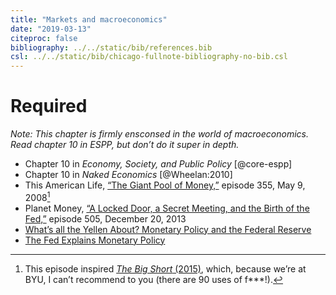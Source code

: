 ```yaml
---
title: "Markets and macroeconomics"
date: "2019-03-13"
citeproc: false
bibliography: ../../static/bib/references.bib
csl: ../../static/bib/chicago-fullnote-bibliography-no-bib.csl
---
```


# Required

*Note: This chapter is firmly ensconsed in the world of macroeconomics. Read chapter 10 in ESPP, but don't do it super in depth.*

- <i class="fas fa-book"></i> Chapter 10 in *Economy, Society, and Public Policy* [@core-espp]
- <i class="fas fa-book"></i> Chapter 10 in *Naked Economics* [@Wheelan:2010]
- <i class="fas fa-podcast"></i> This American Life, ["The Giant Pool of Money,"](https://www.thisamericanlife.org/355/the-giant-pool-of-money) episode 355, May 9, 2008^[This episode inspired [*The Big Short* (2015)](http://www.imdb.com/title/tt1596363/), which, because we're at BYU, I can't recommend to you (there are 90 uses of f\*\*\*!).]
- <i class="fas fa-podcast"></i> Planet Money, ["A Locked Door, a Secret Meeting, and the Birth of the Fed,"](https://www.npr.org/sections/money/2013/12/20/255839292/episode-505-a-locked-door-a-secret-meeting-and-the-birth-of-the-fed) episode 505, December 20, 2013
- <i class="fab fa-youtube"></i> [What's all the Yellen About? Monetary Policy and the Federal Reserve](https://www.youtube.com/watch?v=1dq7mMort9o)
- <i class="fab fa-youtube"></i> [The Fed Explains Monetary Policy](https://www.youtube.com/watch?v=wOfQPn9Jwpo)
